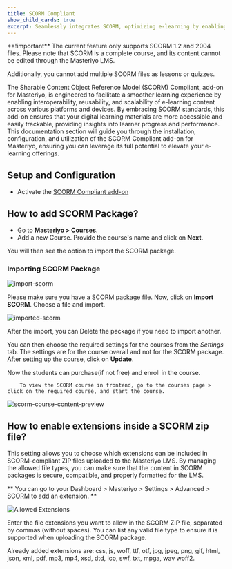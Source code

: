 ```yaml
---
title: SCORM Compliant
show_child_cards: true
excerpt: Seamlessly integrates SCORM, optimizing e-learning by enabling efficient content management and tracking for enhanced user experiences.
---
```


<Callout>
  **!important** The current feature only supports SCORM 1.2 and 2004 files. Please note that SCORM is a complete course, and its content cannot be edited through the Masteriyo LMS.

Additionally, you cannot add multiple SCORM files as lessons or quizzes.
</Callout>

The Sharable Content Object Reference Model (SCORM) Compliant, add-on for Masteriyo, is engineered to facilitate a smoother learning experience by enabling interoperability, reusability, and scalability of e-learning content across various platforms and devices. By embracing SCORM standards, this add-on ensures that your digital learning materials are more accessible and easily trackable, providing insights into learner progress and performance. This documentation section will guide you through the installation, configuration, and utilization of the SCORM Compliant add-on for Masteriyo, ensuring you can leverage its full potential to elevate your e-learning offerings.

## Setup and Configuration

- Activate the [SCORM Compliant add-on](https://docs.masteriyo.com/premium-addons/activate-masteriyo-premium-addons)

## How to add SCORM Package?

- Go to **Masteriyo > Courses**.
- Add a new Course. Provide the course's name and click on **Next**.

You will then see the option to import the SCORM package.

### Importing SCORM Package

![import-scorm](https://github.com/Masteriyo/masteriyo-docs/assets/75772539/2df7b6b2-ebb9-4e04-8688-ee6514d976bd)

Please make sure you have a SCORM package file. Now, click on **Import SCORM**. Choose a file and import.

![imported-scorm](https://github.com/Masteriyo/masteriyo-docs/assets/75772539/88b2802f-8093-4a9f-8a5e-d0a48a5cd247)

After the import, you can Delete the package if you need to import another.

You can then choose the required settings for the courses from the _Settings_ tab. The settings are for the course overall and not for the SCORM package. After setting up the course, click on **Update**.

Now the students can purchase(if not free) and enroll in the course.

        To view the SCORM course in frontend, go to the courses page > click on the required course, and start the course.

![scorm-course-content-preview](https://github.com/Masteriyo/masteriyo-docs/assets/75772539/9168638c-036b-462a-94c4-97cddb44c29f)

## How to enable extensions inside a SCORM zip file?

This setting allows you to choose which extensions can be included in SCORM-compliant ZIP files uploaded to the Masteriyo LMS. By managing the allowed file types, you can make sure that the content in SCORM packages is secure, compatible, and properly formatted for the LMS.

** You can go to your Dashboard > Masteriyo > Settings > Advanced > SCORM to add an extension. **

![Allowed Extensions](https://github.com/user-attachments/assets/b987be17-461f-49fa-a429-5f4e80bbe216)

Enter the file extensions you want to allow in the SCORM ZIP file, separated by commas (without spaces). You can list any valid file type to ensure it is supported when uploading the SCORM package.

<Callout>
Already added extensions are: css, js, woff, ttf, otf, jpg, jpeg, png, gif, html, json, xml, pdf, mp3, mp4, xsd, dtd, ico, swf, txt, mpga, wav woff2.
</Callout>
